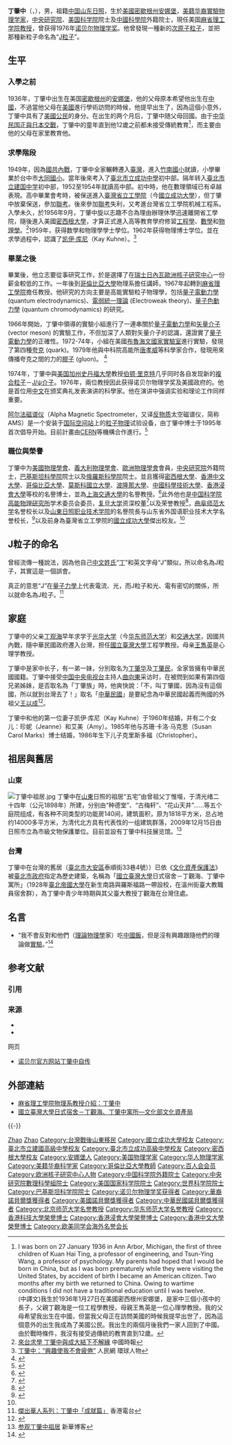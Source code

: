{{NoteTA|G1=Physics}}
{{Infobox scientist
| name              = 丁肇中 {{Nobel icon|1976年诺贝尔物理学奖|诺贝尔物理学奖}}<br/>{{lang|en|Samuel Chao Chung Ting}}
| image             = Samuel Chao Chung Ting.jpg
| image_size        = 
| alt               = 
| caption           =
| 国籍 = {{ROC}}<br>{{USA}}
| birth_date        = {{birth date and age|1936|1|27}}
| birth_place       = {{USA-1912}}[[密歇根州|密歇根州]][[安娜堡|安娜堡]] <!-- 根據維基指導原則不使用國旗圖案於此欄 -->
| death_date        = <!-- {{Death date and age|YYYY|MM|DD|YYYY|MM|DD}} (death date then birth date) -->
| death_place       = 
| residence         = {{美国}}
| fields            = [[物理|物理]]
| workplaces        = [[歐洲核子研究組織|歐洲核子研究組織]]<br> [[哥倫比亞大學|哥倫比亞大學]]<br>[[麻省理工学院|麻省理工学院]]
| alma_mater        = [[密歇根大学|密歇根大学]]<br>數學、物理學學士及物理學博士
| doctoral_advisor  = [[劳伦斯·W·琼斯|劳伦斯·W·琼斯]]、[[马丁·佩尔|马丁·佩尔]][[File:Nobel_prize_medal.svg|20px]]
| academic_advisors = 
| doctoral_students = 
| notable_students  = 
| known_for         = 发现[[J/ψ介子|J/ψ介子]]
| author_abbrev_bot = 
| author_abbrev_zoo = 
| influences        = 
| influenced        = 
| awards            = [[File:Nobel_prize_medal.svg|20px]] [[諾貝爾物理學獎|諾貝爾物理學獎]]（1976年）<br>{{Link-en|勞倫斯獎|Ernest Orlando Lawrence Award}}（1975年）<br>De Gasperi Award（1988年）       
| signature         = <!--(filename only)-->
| signature_alt     = 
| footnotes         = 
| spouse            = 凯伊·库尼、苏珊·卡洛·马克思
}}

'''丁肇中'''（{{lang-en|Samuel C. C. Ting}}，{{bd|1936年|1月27日|catIdx=D}}），男，祖籍[[中國大陸|中国]][[山东|山东]][[日照市|日照]]，生於[[美國|美國]][[密歇根州|密歇根州]][[安娜堡|安娜堡]]，[[華裔美國人|美籍华裔]][[實驗物理學|實驗物理学家]]，[[中央研究院|中央研究院]]、[[美国科学院|美国科学院]]院士及[[中國科學院|中國科學院]]外籍院士，現任美国[[麻省理工学院|麻省理工学院]][[教授|教授]]，曾获得1976年[[诺贝尔物理学奖|诺贝尔物理学奖]]。他曾發現一種新的[[次原子粒子|次原子粒子]]，並把那種新粒子命名為“[[J粒子|J粒子]]”。

== 生平 ==
=== 入學之前 ===
1936年，丁肇中出生在美国[[密歇根州|密歇根州]]的[[安娜堡|安娜堡]]，他的父母原本希望他出生在[[中國|中國]]，不過當他父母在[[美國|美國]]進行學術訪問的時候，他提早出生了，因為這個小意外，丁肇中具有了[[美國公民|美國公民]]的身分。在出生的两个月后，丁肇中随父母回國。由于[[中国抗日战争|中华民国正與日本交戰]]，丁肇中的童年直到他12歲之前都未接受傳統教育<ref>I was born on 27 January 1936 in Ann Arbor, Michigan, the first of three children of Kuan Hai Ting, a professor of engineering, and Tsun-Ying Wang, a professor of psychology. My parents had hoped that I would be born in China, but as I was born prematurely while they were visiting the United States, by accident of birth I became an American citizen. Two months after my birth we returned to China. Owing to wartime conditions I did not have a traditional education until I was twelve. <br>(中譯文)我生於1936年1月27日在美國密西根州安娜堡，是家中三個小孩中的長子，父親丁觀海是一位工程學教授，母親王雋英是一位心理學教授。我的父母希望我出生在中國，但當我父母正在訪問美國的時候我提早出世了，因為這個意外的出生我成為了美國公民。我出生的兩個月後我們一家人回到了中國。由於戰時條件，我沒有接受過傳統的教育直到12歲。{{cite web |url=http://www.nobelprize.org/nobel_prizes/physics/laureates/1976/ting-bio.html# |title=丁肇中自傳 |author=丁肇中 |date=1992 |work=諾貝爾獎官方網站 |publisher=Nobel Lectures |accessdate=23 May 2011 |archive-date=2015-08-18 |archive-url=https://web.archive.org/web/20150818122357/http://www.nobelprize.org/nobel_prizes/physics/laureates/1976/ting-bio.html |dead-url=no }}</ref>，而主要由他的父母在家里教育他。

===求學階段===
1949年，因為[[國共內戰|國共內戰]]，丁肇中全家輾轉遷入[[臺灣|臺灣]]，進入[[竹南國小|竹南國小]]就讀，小學畢業於台中市[[臺中市西區大同國民小學|大同國小]]。當年後來考入了[[臺北市立成功中學|臺北市立成功中學]]初中部。隔年转入[[臺北市立建国中学|臺北市立建国中学]]初中部，1952至1954年就讀高中部。初中時，他在數理領域已有卓越表現。高中畢業會考時，被保送進入[[臺灣省立工學院|臺灣省立工學院]]（今[[國立成功大學|國立成功大學]]），但丁肇中放棄保送，參加[[聯考|聯考]]。後來參加[[聯考|聯考]]失利，又考進台灣省立工學院机械工程系。入學未久，於1956年9月，丁肇中旋以志趣不合為理由辦理休學迅速離開省工學院，隨後進入美國[[密西根大學|密西根大學]]，才算正式進入高等教育學府修習[[工程學|工程學]]、[[數學|數學]]和[[物理學|物理學]]。<ref name="NCKU">[http://news.secr.ncku.edu.tw/files/15-1054-98896,c9485-1.php 來台求學 丁肇中與成大結下不解緣] {{Wayback|url=http://news.secr.ncku.edu.tw/files/15-1054-98896,c9485-1.php |date=20150518065001 }} 中國時報</ref>1959年，获得数學和物理學學士學位。1962年获得物理博士学位。並在求學過程中，認識了[[凯伊·库尼|凯伊·库尼]]（Kay Kuhne）。<ref>[http://renwu.people.com.cn/BIG5/n/2013/0322/c357680-20880525.html 丁肇中：“興趣使我不會疲倦”] {{Wayback|url=http://renwu.people.com.cn/BIG5/n/2013/0322/c357680-20880525.html |date=20150518103551 }} 人民網 環球人物</ref>

===畢業之後===
畢業後，他立志要從事研究工作，於是選擇了在[[瑞士|瑞士]][[日內瓦|日內瓦]][[歐洲核子研究中心|歐洲核子研究中心]]一份薪金較低的工作。一年後到[[哥倫比亞大學|哥倫比亞大學]]物理系擔任講師，1967年起轉到[[麻省理工學院|麻省理工學院]]擔任教授。他研究的方向主要是高能實驗粒子物理學，包括[[量子電動力學|量子電動力學]] (quantum electrodynamics)、[[電弱統一理論|電弱統一理論]] (Electroweak theory)、[[量子色動力學|量子色動力學]] (quantum chromodynamics) 的研究。 

1966年開始，丁肇中領導的實驗小組進行了一連串關於[[量子電動力學|量子電動力學]]和[[矢量介子|矢量介子]] (vector meson) 的實驗工作，不但加深了人類對矢量介子的認識，還證實了[[量子電動力學|量子電動力學]]的正確性。1972-74年，小組在美國[[布鲁克黑文国家实验室|布魯海文國家實驗室]]進行實驗，發現了第四種[[夸克|夸克]] (quark)。1979年他與中科院高能所[[唐孝威|唐孝威]]等科學家合作，發現用來傳播夸克之間的力的[[膠子|膠子]] (gluon)。 <ref>{{Cite web |url=http://www.hk-phy.org/history/chi/ting.html |title=物理史話:丁肇中的故事 |accessdate=2014-09-21 |archive-date=2016-03-06 |archive-url=https://web.archive.org/web/20160306231131/http://www.hk-phy.org/history/chi/ting.html |dead-url=no }}</ref> 

1974年，丁肇中與[[美国|美国]][[加州|加州]][[史丹福大學|史丹福大學]]教授[[伯顿·里克特|伯顿·里克特]]几乎同时各自发现新的[[複合粒子|複合粒子]]－[[J/ψ介子|J/ψ介子]]。1976年，兩位教授因此获得诺贝尔物理学奖及美國政府的{{Link-en|勞倫斯獎|Ernest Orlando Lawrence Award}}。他是首位用[[中文|中文]]在颁奖典礼发表演讲的科學家。他在演讲中强调实验和理论工作同样重要。

[[阿尔法磁谱仪|阿尔法磁谱仪]]（Alpha Magnetic Spectrometer，又译[[反物质|反物质]]太空磁谱仪，简称AMS）是一个安装于[[国际空间站|国际空间站]]上的[[粒子物理|粒子物理]]试验设备，由丁肇中博士于1995年首次倡导开始。目前計畫由[[CERN|CERN]]等機構合作進行。<ref>{{Cite web |url=http://ams.cern.ch/ |title=CERN AMS Collaboration |accessdate=2014-09-20 |archive-date=2011-05-01 |archive-url=https://web.archive.org/web/20110501053958/http://ams.cern.ch/ |dead-url=yes }}</ref>

===職位與榮譽===
丁肇中为[[美國物理學會|美國物理學會]]、[[義大利物理學會|義大利物理學會]]、[[歐洲物理學會|歐洲物理學會]]會員，[[中央研究院|中央研究院]]外籍院士，[[巴基斯坦科學院|巴基斯坦科學院]]院士以及[[俄羅斯科學院|俄羅斯科學院]]院士。並且獲得[[密西根大學|密西根大學]]、[[香港中文大學|香港中文大學]]、[[哥倫比亞大學|哥倫比亞大學]]、[[莫斯科國立大學|莫斯科國立大學]]、[[波隆那大學|波隆那大學]]、[[中國科學技術大學|中國科學技術大學]]、[[香港浸會大學|香港浸會大學]]等校的名譽博士，並為[[上海交通大學|上海交通大學]]的名譽教授。<ref>{{cite web |url=http://nobelprize.org/nobel_prizes/physics/laureates/1976/ting.html# |title=Samuel C.C. Ting - Biographical |author=Samuel C.C. Ting |publisher=The Nobel Foundation |accessdate=20 Sep 2014 |archive-date=2011-05-13 |archive-url=https://web.archive.org/web/20110513220314/http://nobelprize.org/nobel_prizes/physics/laureates/1976/ting.html |dead-url=no }}</ref>此外他也是[[中国科学院高能物理研究所|中国科学院高能物理研究所]]学术委员会委员，[[复旦大学|复旦大学]]资深校董<ref>{{Cite web |url=http://www.fudan.edu.cn/2016/channels/view/43/ |title=复旦大学治理架构 |accessdate=2019-09-07 |archive-date=2019-09-04 |archive-url=https://web.archive.org/web/20190904091418/http://www.fudan.edu.cn/2016/channels/view/43/ |dead-url=no }}</ref>以及荣誉教授<ref>{{Cite web |url=http://news.fudan.edu.cn/2016/1219/42912.html |title=诺贝尔奖获得者丁肇中、罗杰·科恩伯格受聘“复旦大学荣誉教授” |access-date=2019-09-07 |archive-url=https://web.archive.org/web/20161220211521/http://news.fudan.edu.cn/2016/1219/42912.html |archive-date=2016-12-20 |dead-url=yes }}</ref>，[[曲阜师范大学|曲阜师范大学]]名誉校长以及[[山東日照职业技术学院|山東日照职业技术学院]]的名譽院長与山东省外国语职业技术大学名誉校长，<ref>{{Cite web |url=http://www.rzpt.cn/xygk/ReadNews.asp?classId=15&NewsID=118 |title=日照职业技术学院簡介 |access-date=2014-09-21 |archive-url=https://web.archive.org/web/20140708005127/http://www.rzpt.cn/xygk/ReadNews.asp?classId=15&NewsID=118 |archive-date=2014-07-08 |dead-url=yes }}</ref>以及前身為臺灣省立工學院的[[國立成功大學|國立成功大學]]傑出校友。<ref name = "NCKU"/>

==J粒子的命名==


曾經流傳一種說法，因為他自己[[中文姓氏|中文姓氏]]“[[丁姓|丁]]”和英文字母“J”類似，所以命名為J粒子，其實這是一個誤會。

真正的意思“J”在[[量子力學|量子力學]]上代表電流、光，而J粒子和光、電有密切的關係，所以就命名為J粒子。<ref>[http://www.youtube.com/watch?v=neDH48CNzZk 傑出華人系列：丁肇中「成就篇」] {{Wayback|url=http://www.youtube.com/watch?v=neDH48CNzZk |date=20150706194516 }} 香港電台</ref>

== 家庭 ==
丁肇中的父亲[[丁观海|丁观海]]早年求学于[[光华大学|光华大学]]（今[[华东师范大学|华东师范大学]]）和[[交通大学|交通大学]]，因國共內戰，隨中華民國政府遷入台灣，担任[[國立臺灣大學|國立臺灣大學]]工程学教授。母亲[[王雋英|王雋英]]是心理学教授。

丁肇中是家中长子，有一弟一妹，分別取名为[[丁肇华|丁肇华]]及[[丁肇民|丁肇民]]，全家皆擁有中華民國國籍。丁肇中接受[[中国中央电视台|中国中央电视台]]主持人[[曲向東|曲向東]]采访时，在被問到如果有第四個兄弟姊妹，是否取名為「丁肇族」時，他爽快說：「不，叫丁肇國，因為沒有這個國，所以就到台灣去了！」取名「[[中華民國|中華民國]]」是要紀念為中華民國起義而殉國的外祖父[[王以成|王以成]]<ref>{{cite web|title=丁肇中（下）|url=http://tv.people.com.cn/GB/39805/10166135.html|work=《大家》|publisher=人民网|accessdate=2013-01-27|archive-date=2016-03-21|archive-url=https://web.archive.org/web/20160321232358/http://tv.people.com.cn/GB/39805/10166135.html|dead-url=yes}}</ref>。

丁肇中和他的第一位妻子凯伊·库尼（Kay Kuhne）于1960年结婚，并有二个女儿：珍妮（Jeanne）和艾美（Amy）。1985年他与苏珊·卡洛·马克思（Susan Carol Marks）博士结婚，1986年生下儿子克里斯多福（Christopher）。

== 祖居與舊居 ==
===山東===
[[File:丁肇中祖居.jpg|thumb]]
丁肇中在[[山東|山東]]日照的祖居“五宅”由曾祖父丁惟堦，于清光绪二十四年（公元1898年）所建，分别由“种德堂”、“古梅轩”、“花山天井”……等五个庭院组成，有各种不同类型的功能房140间，建筑面积，原为1818平方米，总占地约14000多平方米，为清代北方具有代表性的一组建筑群落，2009年12月15日由日照市立為市級文物保護單位。目前並設有丁肇中科技展览馆。<ref>[http://menglinxi.home.news.cn/blog/article.do?bid=6593&aid=195653618 参观丁肇中祖居] {{Wayback|url=http://menglinxi.home.news.cn/blog/article.do?bid=6593&aid=195653618 |date=20160305114347 }} 新華博客</ref>

===台灣===
{{TW monument
|name=國立臺灣大學日式宿舍－丁觀海、丁肇中寓所
|image=
|imagename=
|pushpin_map=<!-- Taiwan -->
|formername=
|othername=
|class=宅第
|level=歷史建築
|date=2007年3月27日
|location=臺北市大安區泰順街33巷4號
|coordinates= 
|time=
|reg_url= https://nchdb.boch.gov.tw/assets/overview/historicalBuilding/20070327000008
}}
丁肇中在台灣的舊居（[[臺北市|臺北市]][[大安區_(臺北市)|大安區]]泰順街33巷4號））已依《[[:s:文化資產保護法|文化資產保護法]]》被[[臺北市政府|臺北市政府]]指定為歷史建築，名稱為「[[國立臺灣大學|國立臺灣大學]]日式宿舍－丁觀海、丁肇中寓所」（1928年[[臺北帝國大學|臺北帝國大學]]在新生南路與羅斯福路一帶設校，在溫州街臺大教職員宿舍群），為丁肇中青少年時期與其父臺大教授丁觀海在台灣住處。

== 名言 ==
* “我不會反對和他們（[[理論物理學|理論物理學]]家）吃[[美式中国菜|中國飯]]，但是沒有興趣跟隨他們的理論做[[實驗|實驗]]。”<ref>{{cite web |url = http://www.chinatimes.com/newspapers/20140930000497-260109 |title = 中時社論：丁肇中挺住了黑暗力量 |author =  |date = 2014-09-30 |publisher =  |accessdate = 2014-09-30 |quote = 丁肇中科學生涯的啼聲初試之作，便是以實驗推翻了幾個知名理論學家的想法，這讓他一直有一個信念，科學實驗的數據是最重要的參照準則。他曾經用他慣常的嘲諷態度說起理論物理學家，「我不會反對和他們吃中國飯，但是沒有興趣跟隨他們的理論做實驗。」 |archive-date = 2014-09-30 |archive-url = https://web.archive.org/web/20140930173907/http://www.chinatimes.com/newspapers/20140930000497-260109 |dead-url = no }}</ref>

== 参考文献 ==
=== 引用 ===
{{Reflist}}

=== 来源 ===
* {{cite book |author1=刘嘉硕 |date=2008 |title=《青年文摘》 |location=北京市朝阳区 |publisher=中国青年出版社 |pages=87–91 |chapter=〈丁肇中：物理学的十月革命〉 |isbn=978-7-5006-6468-0}}
* {{cite book |author1=丁肇中 |title=《青年文摘》 |date=2007-09-01 |publisher=中国青年出版社 |location=北京市朝阳区 |isbn=978-7-5006-6471-0 |pages=34–36 |chapter=〈科学发现的几点体会〉}}
{{refbegin}}

; 网页
* [http://nobelprize.org/nobel_prizes/physics/laureates/1976/ting-autobio.html 诺贝尔官方网站丁肇中自传]{{Wayback|url=http://nobelprize.org/nobel_prizes/physics/laureates/1976/ting-autobio.html |date=20071015180357 }}
{{refend}}

== 外部連結 ==
{{Wikiquote}}
* [http://web.mit.edu/physics/people/faculty/ting_samuel.html 麻省理工學院物理系教授介紹：丁肇中]{{Wayback|url=http://web.mit.edu/physics/people/faculty/ting_samuel.html |date=20130403044809 }}
* [https://nchdb.boch.gov.tw/assets/advanceSearch/historicalBuilding/20070327000008 國立臺灣大學日式宿舍－丁觀海、丁肇中寓所—文化部文化資產局]{{Wayback|url=https://nchdb.boch.gov.tw/assets/advanceSearch/historicalBuilding/20070327000008 |date=20190114100550 }}

{{-}}
{{華人諾貝爾獎獲得者}}
{{诺贝尔物理学奖获得者 (1976年－2000年)}}
{{中国科学院外籍院士}}
{{中央研究院第十一届院士}}
{{Navboxes
| title  = 丁肇中在[[欧美同学会|欧美同学会]]的职务
| list1  =
{{欧美同学会第二届理事会}}
{{欧美同学会第四届理事会}}
}}

{{Authority control}}
{{DEFAULTSORT:Ding丁}}
[[Category:丁姓|Zhao]]
[[Category:日照丁氏|Zhao]]
[[Category:台灣戰後山東移民|Category:台灣戰後山東移民]]
[[Category:國立成功大學校友|Category:國立成功大學校友]]
[[Category:臺北市立建國高級中學校友|Category:臺北市立建國高級中學校友]]
[[Category:臺北市立成功高級中學校友|Category:臺北市立成功高級中學校友]]
[[Category:密西根大學校友|Category:密西根大學校友]]
[[Category:安娜堡人|Category:安娜堡人]]
[[Category:美国物理学家|Category:美国物理学家]]
[[Category:华人物理学家|Category:华人物理学家]]
[[Category:美籍华裔科学家|Category:美籍华裔科学家]]
[[Category:哥倫比亞大學教師|Category:哥倫比亞大學教師]]
[[Category:百人会会员|Category:百人会会员]]
[[Category:欧洲核子研究中心人物|Category:欧洲核子研究中心人物]]
[[Category:中国科学院外籍院士|Category:中国科学院外籍院士]]
[[Category:中央研究院數理科學組院士|Category:中央研究院數理科學組院士]]
[[Category:美国国家科学院院士|Category:美国国家科学院院士]]
[[Category:世界科学院院士|Category:世界科学院院士]]
[[Category:巴基斯坦科学院院士|Category:巴基斯坦科学院院士]]
[[Category:诺贝尔物理学奖获得者|Category:诺贝尔物理学奖获得者]]
[[Category:華裔諾貝爾獎獲得者|Category:華裔諾貝爾獎獲得者]]
[[Category:美國諾貝爾獎獲得者|Category:美國諾貝爾獎獲得者]]
[[Category:中華民國諾貝爾獎獲得者|Category:中華民國諾貝爾獎獲得者]]
[[Category:北京师范大学名誉教授|Category:北京师范大学名誉教授]]
[[Category:华东师范大学名誉教授|Category:华东师范大学名誉教授]]
[[Category:香港科技大學榮譽博士|Category:香港科技大學榮譽博士]]
[[Category:香港浸會大學榮譽博士|Category:香港浸會大學榮譽博士]]
[[Category:香港中文大學榮譽博士|Category:香港中文大學榮譽博士]]
[[Category:欧美同学会海外名誉会长|Category:欧美同学会海外名誉会长]]